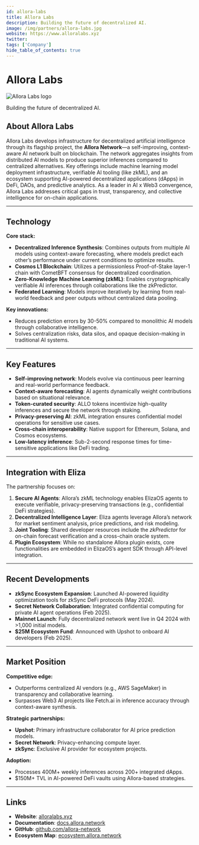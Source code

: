 ---
id: allora-labs
title: Allora Labs
description: Building the future of decentralized AI.
image: /img/partners/allora-labs.jpg
website: https://www.alloralabs.xyz
twitter:
tags: ['Company']
hide_table_of_contents: true
---

# Allora Labs

<div className="partner-logo">
  <img src="/img/partners/allora-labs.jpg" alt="Allora Labs logo" />
</div>

Building the future of decentralized AI.

## About Allora Labs

Allora Labs develops infrastructure for decentralized artificial intelligence through its flagship project, the **Allora Network**—a self-improving, context-aware AI network built on blockchain. The network aggregates insights from distributed AI models to produce superior inferences compared to centralized alternatives. Key offerings include machine learning model deployment infrastructure, verifiable AI tooling (like zkML), and an ecosystem supporting AI-powered decentralized applications (dApps) in DeFi, DAOs, and predictive analytics. As a leader in AI x Web3 convergence, Allora Labs addresses critical gaps in trust, transparency, and collective intelligence for on-chain applications.

---

## Technology

**Core stack:**

- **Decentralized Inference Synthesis**: Combines outputs from multiple AI models using context-aware forecasting, where models predict each other’s performance under current conditions to optimize results.
- **Cosmos L1 Blockchain**: Utilizes a permissionless Proof-of-Stake layer-1 chain with CometBFT consensus for decentralized coordination.
- **Zero-Knowledge Machine Learning (zkML)**: Enables cryptographically verifiable AI inferences through collaborations like the zkPredictor.
- **Federated Learning**: Models improve iteratively by learning from real-world feedback and peer outputs without centralized data pooling.

**Key innovations:**

- Reduces prediction errors by 30-50% compared to monolithic AI models through collaborative intelligence.
- Solves centralization risks, data silos, and opaque decision-making in traditional AI systems.

---

## Key Features

- **Self-improving network**: Models evolve via continuous peer learning and real-world performance feedback.
- **Context-aware forecasting**: AI agents dynamically weight contributions based on situational relevance.
- **Token-curated security**: ALLO tokens incentivize high-quality inferences and secure the network through staking.
- **Privacy-preserving AI**: zkML integration ensures confidential model operations for sensitive use cases.
- **Cross-chain interoperability**: Native support for Ethereum, Solana, and Cosmos ecosystems.
- **Low-latency inference**: Sub-2-second response times for time-sensitive applications like DeFi trading.

---

## Integration with Eliza

The partnership focuses on:

1. **Secure AI Agents**: Allora’s zkML technology enables ElizaOS agents to execute verifiable, privacy-preserving transactions (e.g., confidential DeFi strategies).
2. **Decentralized Intelligence Layer**: Eliza agents leverage Allora’s network for market sentiment analysis, price predictions, and risk modeling.
3. **Joint Tooling**: Shared developer resources include the _zkPredictor_ for on-chain forecast verification and a cross-chain oracle system.
4. **Plugin Ecosystem**: While no standalone Allora plugin exists, core functionalities are embedded in ElizaOS’s agent SDK through API-level integration.

---

## Recent Developments

- **zkSync Ecosystem Expansion**: Launched AI-powered liquidity optimization tools for zkSync DeFi protocols (May 2024).
- **Secret Network Collaboration**: Integrated confidential computing for private AI agent operations (Feb 2025).
- **Mainnet Launch**: Fully decentralized network went live in Q4 2024 with >1,000 initial models.
- **$25M Ecosystem Fund**: Announced with Upshot to onboard AI developers (Feb 2025).

---

## Market Position

**Competitive edge:**

- Outperforms centralized AI vendors (e.g., AWS SageMaker) in transparency and collaborative learning.
- Surpasses Web3 AI projects like Fetch.ai in inference accuracy through context-aware synthesis.

**Strategic partnerships:**

- **Upshot**: Primary infrastructure collaborator for AI price prediction models.
- **Secret Network**: Privacy-enhancing compute layer.
- **zkSync**: Exclusive AI provider for ecosystem projects.

**Adoption:**

- Processes 400M+ weekly inferences across 200+ integrated dApps.
- $150M+ TVL in AI-powered DeFi vaults using Allora-based strategies.

---

## Links

- **Website**: [alloralabs.xyz](https://www.alloralabs.xyz)
- **Documentation**: [docs.allora.network](https://docs.allora.network)
- **GitHub**: [github.com/allora-network](https://github.com/allora-network)
- **Ecosystem Map**: [ecosystem.allora.network](https://ecosystem.allora.network)
